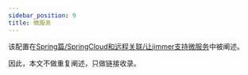 ```yaml
---
sidebar_position: 9
title: 微服务
---
```


该配置在[Spring篇/SpringCloud和远程关联/让jimmer支持微服务](../spring/spring-cloud#让jimmer支持微服务)中被阐述。

因此，本文不做重复阐述，只做链接收录。